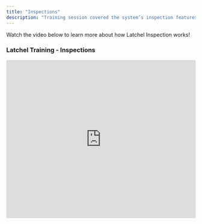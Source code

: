 ```yaml
---
title: "Inspections"
description: "Training session covered the system’s inspection features, including navigation, template management, conducting inspections in the field (no login required), and generating work orders from findings. The session also highlighted the mobile-friendly interface, user-friendly design, and robust reporting capabilities."
---
```


Watch the video below to learn more about how Latchel Inspection works\!

### <Icon icon="camera-movie" iconType="duotone" color="#ff9b8a" size={25} /> **Latchel Training - Inspections**

<iframe width="100%" height="420" src="https://www.youtube.com/embed/ya8bzMeBdds?si=Yg57CU2Vgz8GXZMh" title="YouTube video player" frameborder="0" allow="accelerometer; autoplay; clipboard-write; encrypted-media; gyroscope; picture-in-picture; web-share" referrerpolicy="strict-origin-when-cross-origin" allowfullscreen />

### <Icon icon="book-bookmark" iconType="sharp-duotone-solid" color="#ff9b8a" size={25} /> **Related Articles**

<Card title="Managing Latchel Inspections" icon="building-magnifying-glass" iconType="duotone" href="/s/topic/0TO5e000000h9wqGAA/Managing-Latchel-Inspections">
  Through this article you will learn:

  - Creating New Inspection
  - Adding a New Item Within an Inspection
  - Deleting an Inspections
  - Updating an Existing Inspection
</Card>